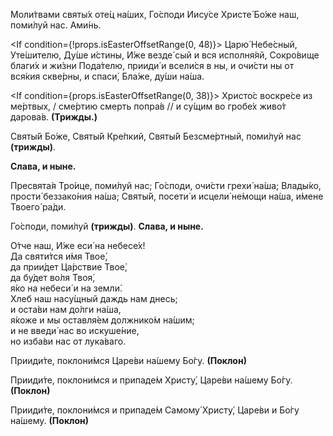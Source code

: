 
Моли́твами святы́х оте́ц на́ших, Го́споди Иису́се Христе́ Бо́же наш, поми́луй нас. Ами́нь.

<If condition={!props.isEasterOffsetRange(0, 48)}>
  Царю́ Небе́сный, Уте́шителю, Ду́ше и́стины, И́же везде́ сый и вся исполня́яй, Сокро́вище благи́х и жи́зни Пода́телю, прииди́ и всели́ся в ны, и очи́сти ны от вся́кия скве́рны, и спаси́, Бла́же, ду́ши на́ша.
</If>

<If condition={props.isEasterOffsetRange(0, 38)}>
  Христо́с воскре́се из ме́ртвых, / сме́ртию смерть попра́в // и су́щим во гробе́х живо́т дарова́в. **(Трижды.)**
</If>

Святы́й Бо́же, Святы́й Кре́пкий, Святы́й Безсме́ртный, поми́луй нас **(трижды)**.

**Слава, и ныне.**

Пресвята́я Тро́ице, поми́луй нас; Го́споди, очи́сти грехи́ на́ша; Влады́ко, прости́ беззако́ния на́ша; Святы́й, посети́ и исцели́ не́мощи на́ша, и́мене Твоего́ ра́ди.

Го́споди, поми́луй **(трижды)**. **Слава, и ныне.**

О́тче наш, И́же еси́ на небесе́х!  
Да святи́тся и́мя Твое́,  
да прии́дет Ца́рствие Твое́,  
да бу́дет во́ля Твоя́,  
я́ко на небеси́ и на земли́.  
Хлеб наш насу́щный даждь нам днесь;  
и оста́ви нам до́лги на́ша,  
я́коже и мы оставля́ем должнико́м на́шим;  
и не введи́ нас во искуше́ние,  
но изба́ви нас от лука́ваго.

Прииди́те, поклони́мся Царе́ви на́шему Бо́гу. **(Поклон)**

Прииди́те, поклони́мся и припаде́м Христу́, Царе́ви на́шему Бо́гу. **(Поклон)**

Прииди́те, поклони́мся и припаде́м Самому́ Христу́, Царе́ви и Бо́гу на́шему. **(Поклон)**
